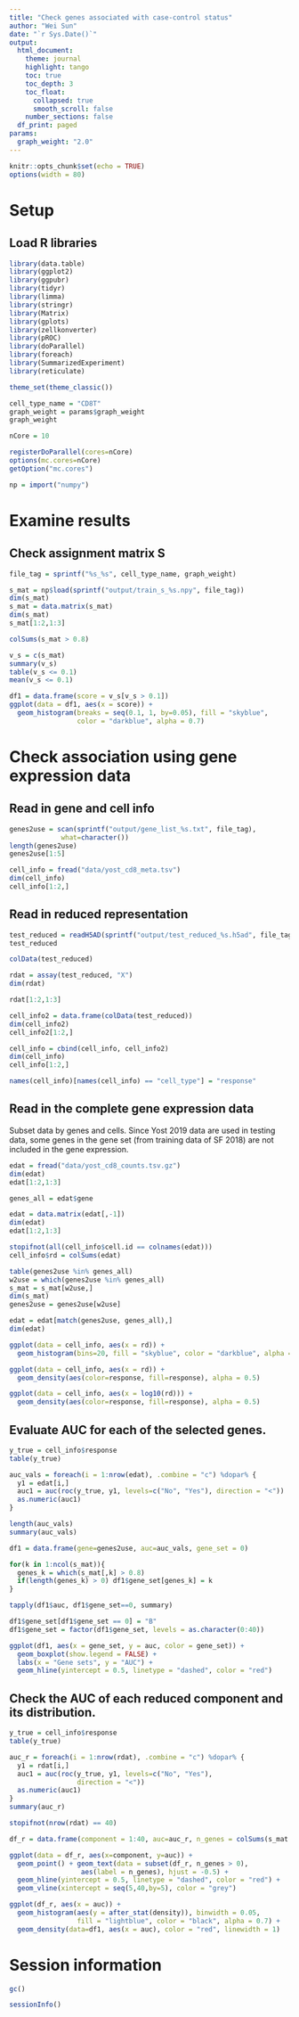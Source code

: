 ```yaml
---
title: "Check genes associated with case-control status"
author: "Wei Sun"
date: "`r Sys.Date()`"
output: 
  html_document:
    theme: journal
    highlight: tango
    toc: true
    toc_depth: 3
    toc_float:
      collapsed: true
      smooth_scroll: false
    number_sections: false
  df_print: paged
params:
  graph_weight: "2.0" 
---
```


```r
knitr::opts_chunk$set(echo = TRUE)
options(width = 80)
```


# Setup

## Load R libraries
```r
library(data.table)
library(ggplot2)
library(ggpubr)
library(tidyr)
library(limma)
library(stringr)
library(Matrix)
library(gplots)
library(zellkonverter)
library(pROC)
library(doParallel)
library(foreach)
library(SummarizedExperiment)
library(reticulate)

theme_set(theme_classic())

cell_type_name = "CD8T"
graph_weight = params$graph_weight
graph_weight

nCore = 10

registerDoParallel(cores=nCore)
options(mc.cores=nCore)
getOption("mc.cores")

np = import("numpy")
```

# Examine results

## Check assignment matrix S

```r
file_tag = sprintf("%s_%s", cell_type_name, graph_weight)

s_mat = np$load(sprintf("output/train_s_%s.npy", file_tag))
dim(s_mat)
s_mat = data.matrix(s_mat)
dim(s_mat)
s_mat[1:2,1:3]

colSums(s_mat > 0.8)

v_s = c(s_mat)
summary(v_s)
table(v_s <= 0.1)
mean(v_s <= 0.1)

df1 = data.frame(score = v_s[v_s > 0.1])
ggplot(data = df1, aes(x = score)) +
  geom_histogram(breaks = seq(0.1, 1, by=0.05), fill = "skyblue", 
                 color = "darkblue", alpha = 0.7)
```


# Check association using gene expression data

## Read in gene and cell info
```r
genes2use = scan(sprintf("output/gene_list_%s.txt", file_tag), 
             what=character())
length(genes2use)
genes2use[1:5]

cell_info = fread("data/yost_cd8_meta.tsv")
dim(cell_info)
cell_info[1:2,]
```

## Read in reduced representation

```r
test_reduced = readH5AD(sprintf("output/test_reduced_%s.h5ad", file_tag))
test_reduced

colData(test_reduced)

rdat = assay(test_reduced, "X")
dim(rdat)

rdat[1:2,1:3]

cell_info2 = data.frame(colData(test_reduced))
dim(cell_info2)
cell_info2[1:2,]

cell_info = cbind(cell_info, cell_info2)
dim(cell_info)
cell_info[1:2,]

names(cell_info)[names(cell_info) == "cell_type"] = "response"
```

## Read in the complete gene expression data 

Subset data by genes and cells. Since Yost 2019 data are used in testing data, some genes in the gene set (from training data of SF 2018) are not included in the gene expression. 

```r
edat = fread("data/yost_cd8_counts.tsv.gz")
dim(edat)
edat[1:2,1:3]

genes_all = edat$gene

edat = data.matrix(edat[,-1])
dim(edat)
edat[1:2,1:3]

stopifnot(all(cell_info$cell.id == colnames(edat)))
cell_info$rd = colSums(edat)

table(genes2use %in% genes_all)
w2use = which(genes2use %in% genes_all)
s_mat = s_mat[w2use,]
dim(s_mat)
genes2use = genes2use[w2use]

edat = edat[match(genes2use, genes_all),]
dim(edat)

ggplot(data = cell_info, aes(x = rd)) +
  geom_histogram(bins=20, fill = "skyblue", color = "darkblue", alpha = 0.7)

ggplot(data = cell_info, aes(x = rd)) + 
  geom_density(aes(color=response, fill=response), alpha = 0.5)

ggplot(data = cell_info, aes(x = log10(rd))) + 
  geom_density(aes(color=response, fill=response), alpha = 0.5)
```

## Evaluate AUC for each of the selected genes.

```r
y_true = cell_info$response
table(y_true)

auc_vals = foreach(i = 1:nrow(edat), .combine = "c") %dopar% {
  y1 = edat[i,]
  auc1 = auc(roc(y_true, y1, levels=c("No", "Yes"), direction = "<"))
  as.numeric(auc1)
}

length(auc_vals)
summary(auc_vals)

df1 = data.frame(gene=genes2use, auc=auc_vals, gene_set = 0)

for(k in 1:ncol(s_mat)){
  genes_k = which(s_mat[,k] > 0.8)
  if(length(genes_k) > 0) df1$gene_set[genes_k] = k
}

tapply(df1$auc, df1$gene_set==0, summary)

df1$gene_set[df1$gene_set == 0] = "B"
df1$gene_set = factor(df1$gene_set, levels = as.character(0:40))

ggplot(df1, aes(x = gene_set, y = auc, color = gene_set)) +
  geom_boxplot(show.legend = FALSE) +
  labs(x = "Gene sets", y = "AUC") + 
  geom_hline(yintercept = 0.5, linetype = "dashed", color = "red")
```


## Check the AUC of each reduced component and its distribution. 

```r
y_true = cell_info$response
table(y_true)

auc_r = foreach(i = 1:nrow(rdat), .combine = "c") %dopar% {
  y1 = rdat[i,]
  auc1 = auc(roc(y_true, y1, levels=c("No", "Yes"), 
                 direction = "<"))
  as.numeric(auc1)
}
summary(auc_r)

stopifnot(nrow(rdat) == 40)

df_r = data.frame(component = 1:40, auc=auc_r, n_genes = colSums(s_mat > 0.8))

ggplot(data = df_r, aes(x=component, y=auc)) + 
  geom_point() + geom_text(data = subset(df_r, n_genes > 0),
                  aes(label = n_genes), hjust = -0.5) + 
  geom_hline(yintercept = 0.5, linetype = "dashed", color = "red") + 
  geom_vline(xintercept = seq(5,40,by=5), color = "grey")

ggplot(df_r, aes(x = auc)) +
  geom_histogram(aes(y = after_stat(density)), binwidth = 0.05, 
                 fill = "lightblue", color = "black", alpha = 0.7) + 
  geom_density(data=df1, aes(x = auc), color = "red", linewidth = 1)

```


# Session information

```r
gc()

sessionInfo()
```

